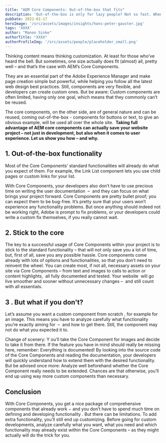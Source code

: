 ```yaml
---
title: "AEM Core Components: Out-of-the-box that fits"
description: 'Out-of-the-box is only for lazy people? Not so fast. When it comes to the Adobe Experience Manager, Core Components may actually do the trick.'
pubDate: 2022-01-17
heroImage: '/src/assets/images/insights/hans-peter-gauster.jpg'
tags: 'XXXX'
author: "Manon Sinke"
authorTitle: "XXXX"
authorProfileImg: '/src/assets/people/placeholder_small.png'
---
```


<LayoutSection backgroundColor="dark">
    <p>
        Thinking content means thinking customization. At least for those who’ve heard the bell. But sometimes, one size actually does fit (almost) all, pretty well – and that’s the case with AEM’s Core Components.
    </p>
    <p>
        They are an essential part of the Adobe Experience Manager and make page creation simple but powerful, while helping you follow all the latest web design best practices. Still, components are very flexible, and developers can create custom ones. But be aware: Custom components are often limited, having only one goal, which means that they commonly can’t be reused.
    </p>
    <p>
        The core components, on the other side, are of general nature and can be reused, coming out-of-the-box - components for buttons or text, to give an obvious example, will be used all over the whole site.&nbsp; <strong>Taking full advantage of AEM core components can actually save your website project – not just in development, but also when it comes to user experience. Let us show you how – and why.</strong>
    </p>
</LayoutSection>

<LayoutSection>
    <h2>
        <strong>1. Out-of-the-box functionality</strong>
    </h2>
    <p>
        Most of the Core Components’ standard functionalities will already do what you expect of them. For example, the Link List component lets you use child pages or custom links for your list.
    </p>
    <p>
        With Core Components, your developers also don’t have to use precious time on writing the user documentation&nbsp; – &nbsp;and they can focus on what brings your project forward. Core Components are pretty bullet proof; you can expect them to be bug-free. It’s pretty sure that your users won’t experience any functionality problems. But once anything should indeed not be working right, Adobe is prompt to fix problems, or your developers could write a custom fix themselves, if you really cannot wait.
    </p>
    <h2>
        <strong>2. Stick to the core</strong>
    </h2>
    <p>
        The key to a successful usage of Core Components within your project is to stick to the standard functionality – that will not only save you a lot of time, but, first of all, save you any possible hassle. Core components come already with lots of options and functionalities, so that you don’t need to reinvent the wheel. You can create most, if not all, necessary assets on your site via Core Components – from text and images to calls to action or content highlights, &nbsp;all fully documented and tested. Your website&nbsp; will go live smoother and sooner without unnecessary changes –&nbsp; and still count with all essentials.
    </p>
    <h2>
        3 <strong>. But what if you don't?</strong>
    </h2>
    <p>
        Let’s assume you want a custom component from scratch , for example for an image. This means you have to analyze carefully what functionality you’re exactly aiming for&nbsp; – &nbsp;and how to get there. Still, the component may not do what you expected it to.
    </p>
    <p>
        Change of scenery: Y ou’ll take the Core Component for images and decide to take it from there. If the feature you have in mind should really be missing here, remember: Everything is documented! By looking into the source code of the Core Components and reading the documentation, your developers will quickly understand how to extend them with the desired functionality. But be advised once more: Analyze well beforehand whether the Core Component really needs to be extended. Chances are that otherwise, you’ll end up using way more custom components than necessary.
    </p>
</LayoutSection>
<LayoutSection backgroundColor="dark">
    <h2>
        <strong>Conclusion</strong>
    </h2>
    <p>
        With Core Components, you get a nice package of comprehensive components that already work − and you don’t have to spend much time on defining and developing functionality . But there can be limitations. To add extra functionality, you’ll still end up customizing. Before going for custom developments, analyze carefully what you want, what you need and which functionality may already exist within the Core Components – as they might actually will do the trick for you.
    </p>
</LayoutSection>